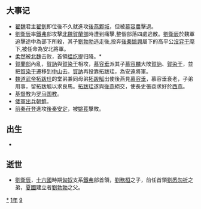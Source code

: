 {{yearTOC|391|东晋'''[[太元_(晋孝武帝)|太元]]十六年'''；前秦'''[[太初_(苻登)|太初]]六年'''；后燕'''[[建興_(慕容垂)|建興]]六年'''；后秦'''[[建初_(姚萇)|建初]]六年'''；西燕'''[[中興_(慕容永)|中興]]六年'''；西秦'''[[太初_(乞伏乾歸)|太初]]四年'''；北魏'''[[登国|登国]]六年'''；后凉'''[[麟嘉_(呂光)|麟嘉]]三年'''；翟魏'''[[建光_(翟遼)|建光]]四年'''，'''[[定鼎|定鼎]]元年'''}}

== 大事记 ==
*[[翟魏|翟魏]]君主[[翟釗|翟釗]]即位後不久就進攻[[後燕|後燕]][[鄴城|鄴城]]，但被[[慕容農|慕容農]]擊退。
*[[劉衛辰|劉衛辰]]率[[鐵弗|鐵弗]]部攻擊[[北魏|北魏]][[賀蘭部|賀蘭部]]時遭到痛擊,整個部落四處逃散。[[劉衛辰|劉衛辰]]於魏軍追擊途中為部下所殺，其子[[劉勃勃|劉勃勃]]逃走後,投奔[[後秦|後秦]][[姚興|姚興]]屬下的高平公[[沒弈干|沒弈干]]麾下,被任命為安北將軍。
*[[柔然|柔然]]被[[北魏|北魏]]击败，首領[[缊纥提|缊纥提]]归降。*
*[[賀蘭部|賀蘭部]]內亂，[[賀訥|賀訥]]與[[賀染干|賀染干]]相攻，[[慕容垂|慕容垂]]派其子[[慕容麟|慕容麟]]大敗[[賀訥|賀訥]]、[[賀染干|賀染干]]，並把[[賀染干|賀染干]]遷移到[[定州市|中山]]去。[[賀訥|賀訥]]再投靠拓跋珪，為安遠將軍。
*[[魏道武帝|魏道武帝]][[拓跋珪|拓跋珪]]的堂弟兼同母弟[[拓跋觚|拓跋觚]]出使後燕見[[慕容垂|慕容垂]]，慕容垂衰老，子弟用事，留拓跋觚以求良馬。[[拓跋珪|拓跋珪]]遂與[[後燕|後燕]]絕交，使長史張袞求好於[[西燕|西燕]]。
*[[基督教|基督教]]为[[罗马|罗马]][[国教|国教]]。
*[[高句麗與倭的戰爭|倭軍出兵朝鮮]]。
*[[前秦|前秦]][[苻登|苻登]]進攻[[後秦|後秦]][[安定|安定]]，被[[姚萇|姚萇]]擊敗。

== 出生 ==
*

== 逝世 ==
{{Wikisource year mention}}
*[[劉衛辰|劉衛辰]]，[[十六國|十六國]]時期[[匈奴|匈奴]]支系[[鐵弗|鐵弗]]部首領，[[劉務桓|劉務桓]]之子，前任首領[[劉悉勿祈|劉悉勿祈]]之弟，[[夏_(十六国)|夏國]]建立者[[劉勃勃|劉勃勃]]之父。


[[Category:391年|*]]
[[Category:390年代|1年]]
[[Category:4世纪各年|9]]